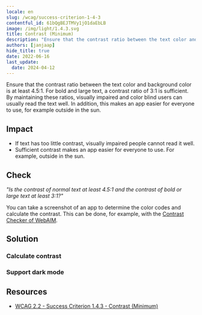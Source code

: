 ```yaml
---
locale: en
slug: /wcag/success-criterion-1-4-3
contentful_id: 61bQgBEJTMVy1jO1daEbLB
image: /img/light/1.4.3.svg
title: Contrast (Minimum)
description: "Ensure that the contrast ratio between the text color and background color is at least 4.5:1. For bold and large text, a ratio of 3:1 is sufficient."
authors: [janjaap]
hide_title: true
date: 2022-06-16
last_update:
  date: 2024-04-12
---
```


<Hero
  title="Contrast (Minimum)"
  imageSrc="/img/light/1.4.3.svg"
  alt="WCAG 1.4.3 - Logo"
  prefix="Success Criterion 1.4.3"
  suffix="Level AA"
/>

Ensure that the contrast ratio between the text color and background color is at least 4.5:1. For bold and large text, a contrast ratio of 3:1 is sufficient. By maintaining these ratios, visually impaired and color blind users can usually read the text well. In addition, this makes an app easier for everyone to use, for example outside in the sun.

## Impact

- If text has too little contrast, visually impaired people cannot read it well.
- Sufficient contrast makes an app easier for everyone to use. For example, outside in the sun.

## Check

*"Is the contrast of normal text at least 4.5:1 and the contrast of bold or large text at least 3:1?"*

You can take a screenshot of an app to determine the color codes and calculate the contrast. This can be done, for example, with the [Contrast Checker of WebAIM](https://webaim.org/resources/contrastchecker/).

## Solution

### Calculate contrast

<CodeSample id="screen-contrast" locale="en"/>

### Support dark mode

<CodeSample id="screen-dark-mode" locale="en"/>

## Resources

- [WCAG 2.2 - Success Criterion 1.4.3 - Contrast (Minimum)](https://www.w3.org/TR/WCAG22/#contrast-minimum)
